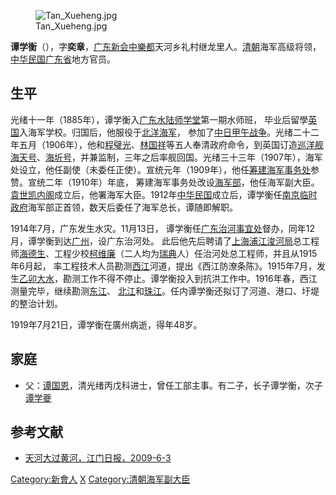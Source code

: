 [[File:Tan_Xueheng.jpg|thumb]]

'''谭学衡'''（{{bd|1871年||1919年|7月21日}}），字'''奕章'''，[[广东|广东]][[新会|新会]][[棠下镇|中樂都]]天河乡礼村继龙里人。[[清朝|清朝]]海军高级将领，[[中华民国|中华民国]][[广东省|广东省]]地方官员。
 
==生平==
光绪十一年（1885年），谭学衡入[[广东水陆师学堂|广东水陆师学堂]]第一期水师班， 毕业后留學[[英国|英国]]入海军学校。归国后，他服役于[[北洋海军|北洋海军]]， 参加了[[中日甲午战争|中日甲午战争]]。光绪二十二年五月（1906年），他和[[程璧光|程璧光]]、[[林国祥|林国祥]]等五人奉清政府命令，到英国订造[[巡洋舰|巡洋舰]][[海天号|海天号]]、[[海圻号|海圻号]]，并兼监制，三年之后率舰回国。光绪三十三年（1907年），海军处设立，他任副使（未委任正使）。宣统元年（1909年），他任[[筹建海军事务处|筹建海军事务处]]参赞。宣统二年（1910年）年底， 筹建海军事务处改设[[海军部_(清)|海军部]]，他任海军副大臣。[[袁世凯内阁|袁世凯内阁]]成立后，他署海军大臣。1912年[[中华民国|中华民国]]成立后，谭学衡任[[南京临时政府|南京临时政府]]海军部正首领，数天后委任了海军总长，谭随即解职。

1914年7月，广东发生水灾。11月13日， 谭学衡任[[广东治河事宜处|广东治河事宜处]]督办，同年12月，谭学衡到达[[广州|广州]]，设广东治河处。 此后他先后聘请了[[上海|上海]][[浦江浚河局|浦江浚河局]]总工程师[[海德生|海德生]]、工程少校[[柯维廉|柯维廉]]（二人均为[[瑞典|瑞典]]人）任治河处总工程师，并且从1915年6月起， 率工程技术人员勘测[[西江|西江]]河道，提出《西江防潦条陈》。1915年7月，发生[[乙卯大水|乙卯大水]]，勘测工作不得不停止。谭学衡投入到抗洪工作中。1916年春，西江测量完毕，继续勘测[[东江|东江]]、 [[北江|北江]]和[[珠江|珠江]]。任内谭学衡还拟订了河道、港口、圩堤的整治计划。

1919年7月21日，谭学衡在廣州病逝，得年48岁。

==家庭==
*父：[[谭国恩|谭国恩]]，清光绪丙戊科进士，曾任工部主事。有二子，长子谭学衡，次子[[谭学夔|谭学夔]]

==参考文献==
*[https://web.archive.org/web/20110714224138/http://www.jmnews.com.cn/c/2009/06/03/08/c_1031544.shtml 天河大过黄河，江门日报，2009-6-3]

{{DEFAULTSORT:Tan谭}}
[[Category:新會人|Category:新會人]]
[[Category:谭姓|X]]
[[Category:清朝海军副大臣|Category:清朝海军副大臣]]